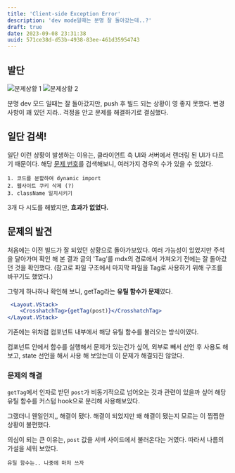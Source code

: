 ```yaml
---
title: 'Client-side Exception Error'
description: 'dev mode일때는 분명 잘 돌아갔는데..?'
draft: true
date: 2023-09-08 23:31:38
uuid: 571ce38d-d53b-4938-83ee-461d35954743
---
```

## 발단
![문제상황 1](/posts/0/230908-233311.png)
![문제상황 2](/posts/0/230908-233325.png)

분명 dev 모드 일때는 잘 돌아갔지만, push 후 빌드 되는 상황이 영 좋지 못했다. 변경 사항이 꽤 있던 지라.. 걱정을 안고 문제를 해결하기로 결심했다.

## 일단 검색!
일단 이런 상황이 발생하는 이유는, 클라이언트 측 UI와 서버에서 랜더링 된 UI가 다르기 때문이다. 해당 [문제 번호]('https://legacy.reactjs.org/docs/error-decoder.html/?invariant=418')를 검색해보니, 여러가지 경우의 수가 있을 수 있었다.

```
1. 코드를 분할하여 dynamic import
2. 웹사이트 쿠키 삭제 (?)
3. className 일치시키기
```

3개 다 시도를 해봤지만, **효과가 없었다.**

## 문제의 발견

처음에는 이전 빌드가 잘 되었던 상황으로 돌아가보았다. 여러 가능성이 있었지만 주석을 달아가며 확인 해 본 결과 글의 'Tag'를 mdx의 경로에서 가져오기 전에는 잘 돌아갔던 것을 확인했다. (참고로 파일 구조에서 마지막 파일을 Tag로 사용하기 위해 구조를 바꾸기도 했었다.)

그렇게 하나하나 확인해 보니, getTag라는 **유틸 함수가 문제**였다.

``` jsx
 <Layout.VStack>
    <CrosshatchTag>{getTag(post)}</CrosshatchTag>
</Layout.VStack>
```

기존에는 위처럼 컴포넌트 내부에서 해당 유틸 함수를 불러오는 방식이였다.

컴포넌트 안에서 함수를 실행해서 문제가 있는건가 싶어, 외부로 빼서 선언 후 사용도 해 보고, state 선언을 해서 사용 해 보았는데 이 문제가 해결되진 않았다.

### 문제의 해결

`getTag`에서 인자로 받던 `post`가 비동기적으로 넘어오는 것과 관련이 있을까 싶어 해당 유틸 함수를 커스텀 hook으로 분리해 사용해보았다.

그랬더니 웬일인지,, 해결이 됐다. 해결이 되었지만 왜 해결이 됐는지 모르는 이 찝찝한 상황이 불편했다.

의심이 되는 큰 이유는, `post` 값을 서버 사이드에서 불러온다는 거였다. 따라서 나름의 가설을 세워 보았다.
```
유틸 함수는.. 나중에 마저 쓰자
```